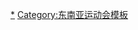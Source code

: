 {{Navbox
| name       = 2015年东南亚运动会国家代表团
| title      = [[2015年东南亚运动会]]代表团
| state      = {{{state|autocollapse}}}
| listclass  = hlist
| group1     = 
| list1      = 
* [[2015年东南亚运动会汶莱代表团|汶莱]]
* [[2015年东南亚运动会柬埔寨代表团|柬埔寨]]
* [[2015年东南亚运动会印尼代表团|印尼]]
* [[2015年东南亚运动会老挝代表团|老挝]]
* [[2015年东南亚运动会马来西亚代表团|马来西亚]]
* [[2015年东南亚运动会缅甸代表团|缅甸]]
* [[2015年东南亚运动会菲律宾代表团|菲律宾]]
* [[2015年东南亚运动会新加坡代表团|新加坡]]
* [[2015年东南亚运动会泰国代表团|泰国]]
* [[2015年东南亚运动会东帝汶代表团|东帝汶]]
* [[2015年东南亚运动会越南代表团|越南]]
}}<noinclude>
{{collapsible option}}
[[Category:2015年东南亚运动会|*]]
[[Category:东南亚运动会模板]]

</noinclude>